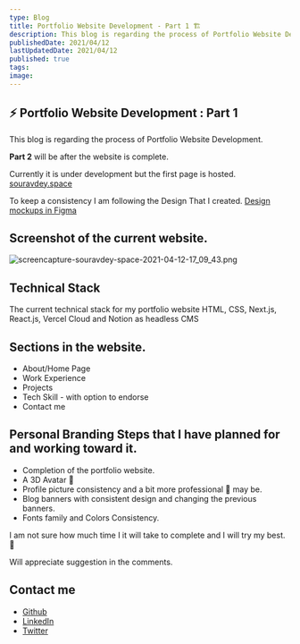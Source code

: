 ```yaml
---
type: Blog
title: Portfolio Website Development - Part 1 🏗️
description: This blog is regarding the process of Portfolio Website Development.
publishedDate: 2021/04/12
lastUpdatedDate: 2021/04/12
published: true
tags:
image: 
---
```


## ⚡ Portfolio Website Development : Part 1

This blog is regarding the process of Portfolio Website Development.

**Part 2** will be after the website is complete.

Currently it is under development but the first page is hosted.
[souravdey.space](https://www.souravdey.space/)

To keep a consistency I am following the Design That I created.
[Design mockups in Figma](https://www.figma.com/file/Qzqga1Cp5C7yFgvSTshqPk/hashnode-blog-card?node-id=592%3A82)

## Screenshot of the current website.

![screencapture-souravdey-space-2021-04-12-17_09_43.png](https://cdn.hashnode.com/res/hashnode/image/upload/v1618227619221/jd4BLPbZH.png)

## Technical Stack

The current technical stack for my portfolio website HTML, CSS, Next.js, React.js, Vercel Cloud and Notion as headless CMS

## Sections in the website.

- About/Home Page
- Work Experience
- Projects
- Tech Skill - with option to endorse
- Contact me

## Personal Branding Steps that I have planned for and working toward it.

- Completion of the portfolio website.
- A 3D Avatar 👦
- Profile picture consistency and a bit more professional 👔 may be.
- Blog banners with consistent design and changing the previous banners.
- Fonts family and Colors Consistency.

I am not sure how much time I it will take to complete and I will try my best. 🤞

Will appreciate suggestion in the comments.

## Contact me

- [Github](https://github.com/Souravdey777/)
- [LinkedIn](https://www.linkedin.com/in/souravdey777)
- [Twitter](https://twitter.com/Souravdey777)
